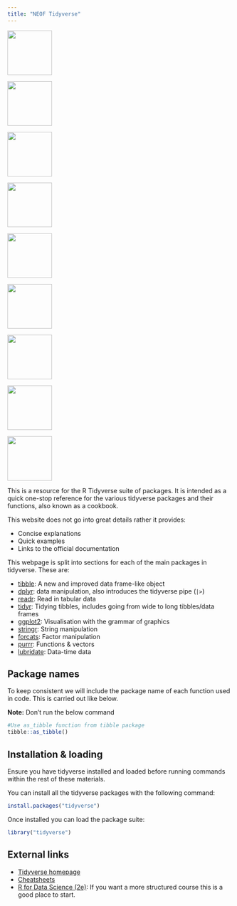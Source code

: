 ```yaml
---
title: "NEOF Tidyverse"
---
```


<div class="hexrowtop">
  <p><a href="tibble/tibble.qmd">
  <img src="images/tibble.png" width="100px">
  </a></p>
  
  <p><a href="dplyr/dplyr.qmd">
  <img src="images/dplyr.png" width="100px">
  </a></p>
  
  <p><a href="readr/readr.qmd">
  <img src="images/readr.png" width="100px" class="hexcollast">
  </a></p>
</div>

<div class="hexrowmid">
  <p><a href="tidyr/tidyr.qmd">
  <img src="images/tidyr.png" width="100px">
  </a></p>
  
  <p><a href="ggplot2/ggplot2.qmd">
  <img src="images/ggplot2.png" width="100px">
  </a></p>
  
  <p><a href="stringr/stringr.qmd">
  <img src="images/stringr.png" width="100px" class="hexcollast">
  </a></p>
</div>

<div class="hexrowbottom">
  <p><a href="forcats/forcats.qmd">
  <img src="images/forcats.png" width="100px">
  </a></p>
  
  <p><a href="purrr/purrr.qmd">
  <img src="images/purrr.png" width="100px">
  </a></p>
  
  <p><a href="lubridate/lubridate.qmd">
  <img src="images/lubridate.png" width="100px" class="hexcollast">
  </a></p>
</div>

This is a resource for the R Tidyverse suite of packages.
It is intended as a quick one-stop reference for the various tidyverse packages and their functions, also known as a cookbook.

This website does not go into great details rather it provides:

- Concise explanations
- Quick examples
- Links to the official documentation

This webpage is split into sections for each of the main packages in tidyverse.
These are:

- [tibble](/tibble/tibble.qmd): A new and improved data frame-like object
- [dplyr](/dplyr/dplyr.qmd): data manipulation, also introduces the tidyverse pipe (`|>`)
- [readr](/readr/readr.qmd): Read in tabular data
- [tidyr](/tidyr/tidyr.qmd): Tidying tibbles, includes going from wide to long tibbles/data frames
- [ggplot2](/ggplot2/ggplot2.qmd): Visualisation with the grammar of graphics
- [stringr](/stringr/stringr.qmd): String manipulation
- [forcats](/forcats/forcats.qmd): Factor manipulation
- [purrr](/purrr/purrr.qmd): Functions & vectors
- [lubridate](/lubridate/lubridate.qmd): Data-time data

## Package names

To keep consistent we will include the package name of each function used in code.
This is carried out like below.

__Note:__ Don't run the below command

```r
#Use as_tibble function from tibble package
tibble::as_tibble()
```

## Installation & loading

Ensure you have tidyverse installed and loaded before running commands within the rest of these materials.

You can install all the tidyverse packages with the following command:

```r
install.packages("tidyverse")
```

Once installed you can load the package suite:

```r
library("tidyverse")
```


## External links

- [Tidyverse homepage](https://www.tidyverse.org/)
- [Cheatsheets](https://rstudio.github.io/cheatsheets/)
- [R for Data Science (2e)](https://r4ds.hadley.nz/): If you want a more structured course this is a good place to start.